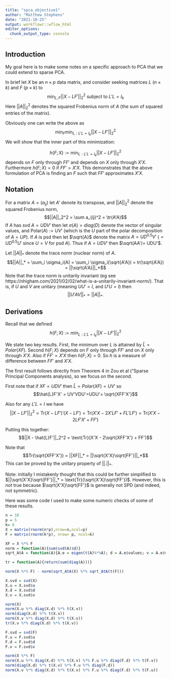 ```yaml
---
title: "spca_objective1"
author: "Matthew Stephens"
date: "2021-10-25"
output: workflowr::wflow_html
editor_options:
  chunk_output_type: console
---
```


## Introduction

My goal here is to make some notes on a specific approach to
PCA that we could extend to sparse PCA. 

In brief let $X$ be an $n \times p$ data matrix, and consider seeking matrices
$L$ ($n \times k$) and  $F$ ($p \times k$) to 
$$\text{min}_{L,F} ||X - LF'||_2^2 \text{ subject to } L'L=I_k$$
Here $||A||_2^2$ denotes the squared Frobenius norm of $A$
(the sum of squared entries of the matrix).

Obviously one can write the above as
$$\text{min}_{F} \text{min}_{L:L'L=I_k} ||X - LF'||_2^2 $$
We will show that the inner part of this minimization:

$$h(F; X):= \text{min}_{L:L'L=I_k} ||X - LF'||_2^2$$
depends on $F$ only through $FF'$ and depends on $X$ only through $X'X$.
Furthermore $h(F;X)=0$ if $FF'=X'X$. 
This demonstrates that the above formulation of PCA is finding an $F$
such that $FF'$ approximates $X'X$.


## Notation

For a matrix $A=(a_{ij})$ let $A'$ denote its transpose, and 
$||A||_2^2$ denote the squared Frobenius norm,
$$||A||_2^2 = \sum a_{ij}^2 = \tr(A'A)$$
 If $A$ has svd $A=UDV'$ then let $\sigma(A)=diag(D)$ denote the vector of singular values, and $\text{Polar}(A):=UV'$ (which is the
$U$ part of the polar decomposition of $A=UP$). If $A$ is psd then let $\sqrt{A}$ denote the matrix $A=UD^{0.5}V'$ ($=UD^{0.5}U'$ since $U=V$ for
psd $A$). Thus if $A=UDV'$ then $\sqrt(AA')= UDU'$.

Let $||A||_*$ denote the trace norm (nuclear norm) of $A$.
$$||A||_* = \sum_i \sigma_i(A) = \sum_i \sigma_i(\sqrt{A'A}) = tr(\sqrt{A'A}) = ||\sqrt{A'A}||_*$$
Note that the trace norm is unitarily invariant (eg see https://nhigham.com/2021/02/02/what-is-a-unitarily-invariant-norm/). 
That is, if $U$ and $V$ are unitary (meaning $UU'=I$, and $U'U=I$) then 
$$||U'AV||_* = ||A||_*.$$ 

## Derivations

Recall that we defined
$$h(F; X) := min_{L:L'L=I_k} ||X - LF'||_2^2$$

We state two key results. First, the minimum over $L$ is attained by $\hat{L}=Polar(XF)$. 
Second $h(F;X)$ depends on $F$ only through $FF'$ and on $X$ only through $X'X$. Also if $FF'=X'X$ then $h(F;X)=0$. So $h$ is a measure of difference between $FF'$ and $X'X$.

The first result follows directly from Theorem 4 in Zou et al ("Sparse Principal Components analysis), so we focus on the second.

First note that if $XF=UDV'$ then $\hat{L}=Polar(XF)=UV'$ so
$$\hat{L}F'X' = UV'VDU'=UDU'= \sqrt{XFF'X'}$$

Also for any $L'L=I$ we have
$$||X - LF'||_2^2 = \text{Tr}{(X-LF')'(X-LF')} = 
\text{Tr}(X'X - 2X'LF' + FL'LF') = \text{Tr}(X'X - 2LF'X' + FF')$$ 

Putting this together:
$$||X - \hat{L}F'||_2^2 = \text{Tr}(X'X - 2\sqrt{XFF'X'} + FF')$$

Note that $$Tr(\sqrt{XFF'X'}) = ||XF||_* = ||\sqrt{X'X}\sqrt{FF'}||_*$$
This can be proved by the unitary property of $||.||_*$.

Note: initially I mistakenly thought that this could be further simplified to
$||\sqrt{X'X}\sqrt{FF'}||_* = \text{Tr}(\sqrt{X'X}\sqrt{FF'})$. However, this is *not*
true because $\sqrt{X'X}\sqrt{FF'}$  is generally not SPD (and indeed, not symmetric).

Here was some code I used to make some numeric checks of some of these results.
```r
n = 10
p = 5
k= 6
X = matrix(rnorm(n*p),nrow=n,ncol=p)
F = matrix(rnorm(k*p), nrow= p, ncol=k)

XF = X %*% F
norm = function(A){sum(svd(A)$d)}
sqrt_AtA = function(A){A.e = eigen(t(A)%*%A); d = A.e$values; v = A.e$vectors; return(v %*% diag(ifelse(d>0,sqrt(d),0)) %*% t(v))}

tr = function(A){return(sum(diag(A)))}

norm(X %*% F) - norm(sqrt_AtA(X) %*% sqrt_AtA(t(F)))

X.svd = svd(X)
X.u = X.svd$u
X.d = X.svd$d
X.v = X.svd$v

norm(X)
norm(X.u %*% diag(X.d) %*% t(X.v))
norm(diag(X.d) %*% t(X.v))
norm(X.v %*% diag(X.d) %*% t(X.v))
tr(X.v %*% diag(X.d) %*% t(X.v))

F.svd = svd(F)
F.u = F.svd$u
F.d = F.svd$d
F.v = F.svd$v

norm(X %*% F)
norm(X.u %*% diag(X.d) %*% t(X.v) %*% F.u %*% diag(F.d) %*% t(F.v))
norm(diag(X.d) %*% t(X.v) %*% F.u %*% diag(F.d))
norm(X.v %*% diag(X.d) %*% t(X.v) %*% F.u %*% diag(F.d) %*% t(F.u))

```

